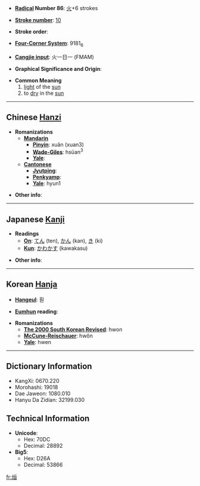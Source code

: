 * '''[[Wiktionary:Chinese radical index| Radical]] Number 86''': [[Wiktionary:Chinese radical index 火|火]]+6 strokes

* '''[[Wiktionary:Chinese total strokes index|Stroke number]]''': [[Wiktionary:Chinese total strokes index 10|10]]

* '''Stroke order''': 

* '''[[Wiktionary:Chinese four corner index|Four-Corner System]]''': 9181<sub>6</sub>

* '''[[Wiktionary:Chinese Cangjie index|Cangjie input]]''': 火一日一 (FMAM)

* '''Graphical Significance and Origin''': 

* '''Common Meaning'''
*#[[light]] of the [[sun]]<!-- sunlight? -->
*# to [[dry]] in the [[sun]]

----

== Chinese [[Hanzi]] ==

* '''Romanizations'''
** '''[[Mandarin]]'''
*** '''[[Pinyin]]''': xuǎn (xuan3)
*** '''[[Wade-Giles]]''': hsüan<sup>3</sup>
*** '''[[Yale]]''': 
** '''[[Cantonese]]'''
*** '''[[Jyutping]]''':
*** '''[[Penkyamp]]''': 
*** '''[[Yale]]''': hyun1

* '''Other info''': 

----

== Japanese [[Kanji]] ==

* '''Readings'''
** '''[[On]]''': [[てん]] (ten), [[かん]] (kan), [[き]] (ki)
** '''[[Kun]]''': [[かわかす]] (kawakasu)

* '''Other info''':  

----

== Korean [[Hanja]] ==

* '''[[Hangeul]]''': 훤

* '''[[Eumhun]] reading''': 

* '''Romanizations'''
** '''[[The 2000 South Korean Revised Romanization|The 2000 South Korean Revised]]''': hwon
** '''[[McCune-Reischauer]]''': hwŏn
** '''[[Yale]]''': hwen

----

== Dictionary Information ==

* KangXi: 0670.220
* Morohashi: 19018
* Dae Jaweon: 1080.010
* Hanyu Da Zidian: 32199.030

== Technical Information ==

* '''Unicode''':
** Hex: 70DC
** Decimal: 28892
* '''Big5''':
** Hex: D26A
** Decimal: 53866

[[fr:烜]]